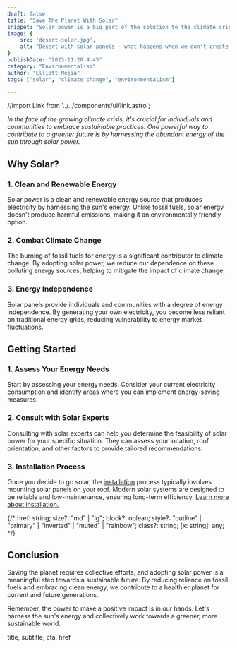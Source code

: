 ```yaml
---
draft: false
title: "Save The Planet With Solar"
snippet: "Solar power is a big part of the solution to the climate crisis. Here's how to get started."
image: {
    src: 'desert-solar.jpg',
    alt: "Desert with solar panels - what happens when we don't create a sustainable future."
}
publishDate: "2023-11-20 4:45"
category: "Environmentalism"
author: "Elliott Mejia"
tags: ["solar", "climate change", "environmentalism"]

---
```

//import Link from '../../components/ui/link.astro';

*In the face of the growing climate crisis, it's crucial for individuals and communities to embrace sustainable practices. One powerful way to contribute to a greener future is by harnessing the abundant energy of the sun through solar power.*

## Why Solar?

### 1. Clean and Renewable Energy

Solar power is a clean and renewable energy source that produces electricity by harnessing the sun's energy. Unlike fossil fuels, solar energy doesn't produce harmful emissions, making it an environmentally friendly option.

### 2. Combat Climate Change

The burning of fossil fuels for energy is a significant contributor to climate change. By adopting solar power, we reduce our dependence on these polluting energy sources, helping to mitigate the impact of climate change.

### 3. Energy Independence

Solar panels provide individuals and communities with a degree of energy independence. By generating your own electricity, you become less reliant on traditional energy grids, reducing vulnerability to energy market fluctuations.

## Getting Started

### 1. Assess Your Energy Needs

Start by assessing your energy needs. Consider your current electricity consumption and identify areas where you can implement energy-saving measures.

### 2. Consult with Solar Experts

Consulting with solar experts can help you determine the feasibility of solar power for your specific situation. They can assess your location, roof orientation, and other factors to provide tailored recommendations.

### 3. Installation Process

Once you decide to go solar, the <a href="/contact" class="hover:text-purple-400 visited:text-blue-500">installation</a> process typically involves mounting solar panels on your roof. Modern solar systems are designed to be reliable and low-maintenance, ensuring long-term efficiency. <a href="/contact" class="hover:text-purple-400 visited:text-blue-500">Learn more about installation.</a>

  {/* href: string;
  size?: "md" | "lg";
  block?: oolean;
  style?: "outline" | "primary" | "inverted" | "muted" | "rainbow";
  class?: string;
  [x: string]: any; */}


## Conclusion

Saving the planet requires collective efforts, and adopting solar power is a meaningful step towards a sustainable future. By reducing reliance on fossil fuels and embracing clean energy, we contribute to a healthier planet for current and future generations.

Remember, the power to make a positive impact is in our hands. Let's harness the sun's energy and collectively work towards a greener, more sustainable world.

<Cta title="Want to learn more about solar?" subtitle="Get solar at your home or business, or just hit us up at Honest solar!" cta="Get info" href="/contact"/>
title, subtitle, cta, href